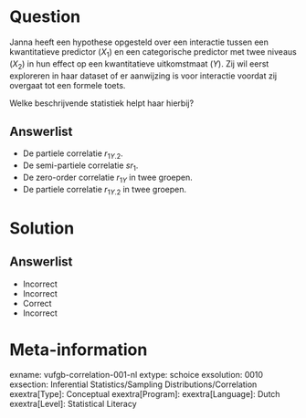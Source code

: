 Question
========

Janna heeft een hypothese opgesteld over een interactie tussen een kwantitatieve predictor ($X_{1}$) en een categorische predictor met twee niveaus ($X_{2}$) in hun effect op een kwantitatieve uitkomstmaat (*Y*). Zij wil eerst exploreren in haar dataset of er aanwijzing is voor interactie voordat zij overgaat tot een formele toets.

Welke beschrijvende statistiek helpt haar hierbij?
  
Answerlist
----------
* De partiele correlatie $r_{1Y.2}$.
* De semi-partiele correlatie $sr_{1}$.
* De zero-order correlatie $r_{1Y}$ in twee groepen.
* De partiele correlatie $r_{1Y.2}$ in twee groepen.

Solution
========

Answerlist
----------
* Incorrect
* Incorrect
* Correct
* Incorrect

Meta-information
================
exname: vufgb-correlation-001-nl
extype: schoice
exsolution: 0010
exsection: Inferential Statistics/Sampling Distributions/Correlation
exextra[Type]: Conceptual
exextra[Program]: 
exextra[Language]: Dutch
exextra[Level]: Statistical Literacy
